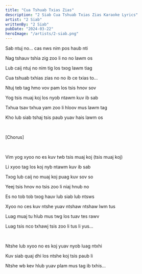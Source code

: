 ```yaml
---
title: "Cua Tshuab Txias Zias"
description: "2 Siab Cua Tshuab Txias Zias Karaoke Lyrics"
artist: "2 Siab"
writtenBy: "2 Siab"
pubDate: "2024-03-22"
heroImage: "/artists/2-siab.png"
---
```


Sab ntuj no... cas nws nim pos haub nti

Nag tshauv tshia zig zoo li no no lawm os

Lub caij ntuj no nim tig los txog lawm tiag

Cua tshuab txhias zias no no ib ce txias to...

Ntuj teb tag hmo vov pam los tsis hnov sov

Yog tsis muaj koj los nyob ntawm kuv ib sab

Txhua tsav txhua yam zoo li hloov mus lawm tag

Kho lub siab tshaj tsis paub yuav hais lawm os

<br />

[Chorus]

<br />

Vim yog xyoo no es kuv twb tsis muaj koj (tsis muaj koj)

Li xyoo tag los koj nyb ntawm kuv ib sab

Txog lub caij no muaj koj puag kuv sov so

Yeej tsis hnov no tsis zoo li niaj hnub no

Es no tob tob txog hauv lub siab lub ntsws

Xyoo no ces kuv ntshe yuav ntshaw ntshaw lwm tus

Luag muaj tu hlub mus twg los tuav tes rawv

Luag tsis nco txhawj tsis zoo li tus li yus...

<br />

Ntshe lub xyoo no es koj yuav nyob luag ntxhi

Kuv siab quaj dhi los ntshe koj tsis paub li

Ntshe wb kev hlub yuav plam mus tag ib txhis...
